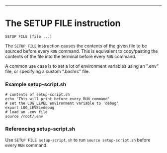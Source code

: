 ---
<div className="section-spacing"></div>

# The SETUP FILE instruction

`SETUP FILE [file ...]`

The `SETUP FILE` instruction causes the contents of the given file to be sourced before every `RUN` command.
This is equivalent to copy/pasting the contents of the file into the terminal before every `RUN` command.

A common use case is to set a lot of environment variables using an ".env" file, or specifying a custom ".bashrc" file.

<div className="section-spacing"></div>

### Example setup-script.sh

```shell
# contents of setup-script.sh
echo 'This will print before every RUN command'
# set the LOG_LEVEL environment variable to 'debug'
export LOG_LEVEL=debug
# load an .env file
source /root/.env
```

<div className="section-spacing"></div>

### Referencing setup-script.sh

Use `SETUP FILE setup-script.sh` to run `source setup-script.sh` before every `RUN` command.

<div className="section-spacing"></div>